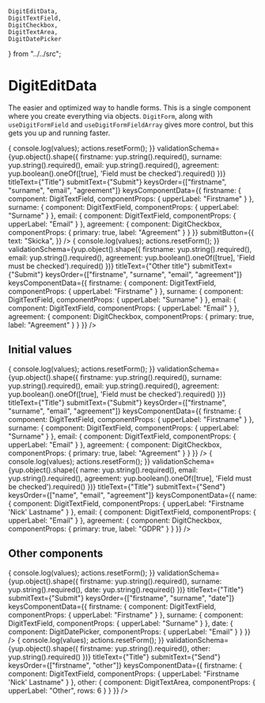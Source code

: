     DigitEditData,
    DigitTextField,
    DigitCheckbox,
    DigitTextArea,
    DigitDatePicker
} from "../../src";

<Meta
    title="Inputs/Forms/DigitEditData"
    component={DigitEditData}
/>

# DigitEditData

The easier and optimized way to handle forms. This is a single component where you create everything via objects. `DigitForm`, along with `useDigitFormField` and `useDigitFormFieldArray` gives more control, but this gets you up and running faster. 

<Preview>
    <Story name="Normal">
        <DigitEditData
            hasButtons
            initialValues={{
                firstname: "",
                surname: "",
                email: "",
                agreement: false
            }}
            onSubmit={(values, actions) => {
                console.log(values);
                actions.resetForm();
            }}
            validationSchema={yup.object().shape({
                firstname: yup.string().required(),
                surname: yup.string().required(),
                email: yup.string().required(),
                agreement: yup.boolean().oneOf([true], 'Field must be checked').required()
            })}
            titleText={"Title"}
            submitText={"Submit"}
            keysOrder={["firstname", "surname", "email", "agreement"]}
            keysComponentData={{
                firstname: {
                    component: DigitTextField,
                    componentProps: {
                        upperLabel: "Firstname"
                    }
                },
                surname: {
                    component: DigitTextField,
                    componentProps: {
                        upperLabel: "Surname"
                    }
                },
                email: {
                    component: DigitTextField,
                    componentProps: {
                        upperLabel: "Email"
                    }
                },
                agreement: {
                    component: DigitCheckbox,
                    componentProps: {
                        primary: true,
                        label: "Agreement"
                    }
                }
            }}
            submitButton={{    
                text: "Skicka",
            }}
        />
    </Story>
    <Story name="Other values">
        <DigitEditData
            hasButtons
            initialValues={{
                firstname: "",
                surname: "",
                email: "",
                agreement: false
            }}
            onSubmit={(values, actions) => {
                console.log(values);
                actions.resetForm();
            }}
            validationSchema={yup.object().shape({
                firstname: yup.string().required(),
                email: yup.string().required(),
                agreement: yup.boolean().oneOf([true], 'Field must be checked').required()
            })}
            titleText={"Other title"}
            submitText={"Submit"}
            keysOrder={["firstname", "surname", "email", "agreement"]}
            keysComponentData={{
                firstname: {
                    component: DigitTextField,
                    componentProps: {
                        upperLabel: "Firstname"
                    }
                },
                surname: {
                    component: DigitTextField,
                    componentProps: {
                        upperLabel: "Surname"
                    }
                },
                email: {
                    component: DigitTextField,
                    componentProps: {
                        upperLabel: "Email"
                    }
                },
                agreement: {
                    component: DigitCheckbox,
                    componentProps: {
                        primary: true,
                        label: "Agreement"
                    }
                }
            }}
        />
    </Story>
</Preview>

## Initial values

<Preview>
    <Story name="Normal initial">
        <DigitEditData
            hasButtons
            initialValues={{
                firstname: "Smurf",
                surname: "Smurfsson",
                email: "email@email.com",
                agreement: false
            }}
            onSubmit={(values, actions) => {
                console.log(values);
                actions.resetForm();
            }}
            validationSchema={yup.object().shape({
                firstname: yup.string().required(),
                surname: yup.string().required(),
                email: yup.string().required(),
                agreement: yup.boolean().oneOf([true], 'Field must be checked').required()
            })}
            titleText={"Title"}
            submitText={"Submit"}
            keysOrder={["firstname", "surname", "email", "agreement"]}
            keysComponentData={{
                firstname: {
                    component: DigitTextField,
                    componentProps: {
                        upperLabel: "Firstname"
                    }
                },
                surname: {
                    component: DigitTextField,
                    componentProps: {
                        upperLabel: "Surname"
                    }
                },
                email: {
                    component: DigitTextField,
                    componentProps: {
                        upperLabel: "Email"
                    }
                },
                agreement: {
                    component: DigitCheckbox,
                    componentProps: {
                        primary: true,
                        label: "Agreement"
                    }
                }
            }}
        />
    </Story>
    <Story name="Other values initial">
        <DigitEditData 
            hasButtons
            initialValues={{
                name: "digIT 'Smurf' Hackerman",
                email: "email@email.com",
                agreement: false
            }}
            onSubmit={(values, actions) => {
                console.log(values);
                actions.resetForm();
            }}
            validationSchema={yup.object().shape({
                name: yup.string().required(),
                email: yup.string().required(),
                agreement: yup.boolean().oneOf([true], 'Field must be checked').required()
            })}
            titleText={"Title"}
            submitText={"Send"}
            keysOrder={["name", "email", "agreement"]}
            keysComponentData={{
                name: {
                    component: DigitTextField,
                    componentProps: {
                        upperLabel: "Firstname 'Nick' Lastname"
                    }
                },
                email: {
                    component: DigitTextField,
                    componentProps: {
                        upperLabel: "Email"
                    }
                },
                agreement: {
                    component: DigitCheckbox,
                    componentProps: {
                        primary: true,
                        label: "GDPR"
                    }
                }
            }}
        />
    </Story>
</Preview>

## Other components

<Preview>
    <Story name="Normal components">
        <DigitEditData
            hasButtons
            initialValues={{
                firstname: "",
                surname: "",
                date: ""
            }}
            onSubmit={(values, actions) => {
                console.log(values);
                actions.resetForm();
            }}
            validationSchema={yup.object().shape({
                firstname: yup.string().required(),
                surname: yup.string().required(),
                date: yup.string().required()
            })}
            titleText={"Title"}
            submitText={"Submit"}
            keysOrder={["firstname", "surname", "date"]}
            keysComponentData={{
                firstname: {
                    component: DigitTextField,
                    componentProps: {
                        upperLabel: "Firstname"
                    }
                },
                surname: {
                    component: DigitTextField,
                    componentProps: {
                        upperLabel: "Surname"
                    }
                },
                date: {
                    component: DigitDatePicker,
                    componentProps: {
                        upperLabel: "Email"
                    }
                }
            }}
        />
    </Story>
    <Story name="Other values components">
        <DigitEditData
            hasButtons
            initialValues={{
                firstname: "digIT 'Smurf' Hackerman",
                email: "email@email.com",
                agreement: false
            }}
            onSubmit={(values, actions) => {
                console.log(values);
                actions.resetForm();
            }}
            validationSchema={yup.object().shape({
                firstname: yup.string().required(),
                other: yup.string().required()
            })}
            titleText={"Title"}
            submitText={"Send"}
            keysOrder={["firstname", "other"]}
            keysComponentData={{
                firstname: {
                    component: DigitTextField,
                    componentProps: {
                        upperLabel: "Firstname 'Nick' Lastname"
                    }
                },
                other: {
                    component: DigitTextArea,
                    componentProps: {
                        upperLabel: "Other",
                        rows: 6
                    }
                }
            }}
        />
    </Story>
</Preview>

<Props of={DigitEditData} />
